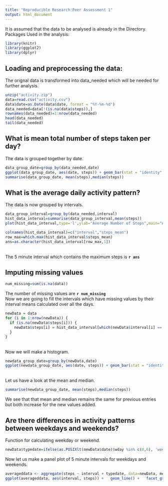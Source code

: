 ```yaml
---
title: "Reproducible Research:Peer Assessment 1"
output: html_document
---
```

It is assumed that the data to be analysed is already in the Directory.</br>
Packages Used in the analysis:
```r
library(knitr)
library(ggplot2)
library(dplyr)
```

<H2>Loading and preprocessing the data:</H2>
The orignal data is transformed into data_needed which will be needed for further analysis.

```r
unzip("activity.zip")
data=read.csv("activity.csv")
data$date=as.Date(data$date, format = "%Y-%m-%d")
data_needed=data[!(is.na(data$steps)),]
rownames(data_needed)=1:nrow(data_needed)
head(data_needed)
tail(data_needed)
```

<H2>What is mean total number of steps taken per day?</H2>
The data is grouped together by date.
```r
data_group_date=group_by(data_needed,date)
ggplot(data_group_date, aes(date, steps)) + geom_bar(stat = "identity", colour = "#003399", fill = "#003399", width = 0.7) +  labs(title = "Histogram of Total Number of Steps Taken Each Day", x = "Date", y = "Total number of steps")
summarise(data_group_date, mean(steps),median(steps))
```

<H2>What is the average daily activity pattern?</H2>
The data is now grouped by intervals.
```r
data_group_interval=group_by(data_needed,interval)
hist_data_interval=summarise(data_group_interval,mean(steps))
plot(hist_data_interval,type='l',ylab="Average Number of Steps",main="Average Daily Pattern",col="red")
```

```r
colnames(hist_data_interval)=c("interval","steps_mean")
row_max=which.max(hist_data_interval$steps_mean)
ans=as.character(hist_data_interval[row_max,1])
```
</br>The 5 minute interval which contains the maximum steps is <b>`r ans`</b>

<H2>Imputing missing values</H2>
```r
num_missing=sum(is.na(data))
```
The number of missing values are <b>`r num_missing`</b></br>
Now we are going to fill the intervals which have missing values by their interval means calculated over all the days.
```r
newData = data 
for (i in 1:nrow(newData)) {
  if (is.na(newData$steps[i])) {
    newData$steps[i] = hist_data_interval[which(newData$interval[i] == hist_data_interval$interval), ]$steps_mean
  }
}
```
</br>Now we will make a histogram.
```r
newdata_group_date=group_by(newData,date)
ggplot(newdata_group_date, aes(date, steps)) + geom_bar(stat = "identity", colour = "#003399", fill = "#003399", width = 0.7) +  labs(title = "Histogram of Total Number of Steps Taken Each Day", x = "Date", y = "Total number of steps")
```
</br>
Let us have a look at the mean and median.
```r
summarise(newdata_group_date, mean(steps),median(steps))
```
We see that that mean and median remains the same for previous entries but both increase for the new values added.

<H2>Are there differences in activity patterns between weekdays and weekends?</H2>
Function for calculating weekday or weekend.
```r
newData$typedate=ifelse(as.POSIXlt(newData$date)$wday %in% c(0,6), 'weekend', 'weekday')

```
Now let us make a panel plot of 5 minute intervals for weekdays and weekends.

```r
averageddata <- aggregate(steps ~ interval + typedate, data=newData, mean)
ggplot(averageddata, aes(interval, steps)) +   geom_line() +   facet_grid(typedate ~ .)  +labs(title="Weekday vs Weekend Average Steps taken",y="avarage number of steps",x="5-minute interval")
```